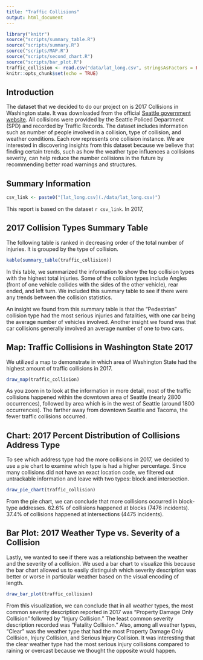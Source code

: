 ```yaml
---
title: "Traffic Collisions"
output: html_document
---
```


```r
library("knitr")
source("scripts/summary_table.R")
source("scripts/summary.R")
source("scripts/MAP.R")
source("scripts/second_chart.R")
source("scripts/bar_plot.R")
traffic_collision <- read.csv("data/lat_long.csv", stringsAsFactors = FALSE, fileEncoding="latin1")
knitr::opts_chunk$set(echo = TRUE)
```

## Introduction

The dataset that we decided to do our project on is 2017 Collisions in Washington state. It was downloaded from the official [Seattle government website](https://data.seattle.gov/Land-Base/Collisions/9kas-rb8d). All collisions were provided by the Seattle Policed Department (SPD) and recorded by Traffic Records. The dataset includes information such as number of people involved in a collision, type of collision, and weather conditions. Each row represents one collision instance. We are interested in discovering insights from this dataset because we believe that finding certain trends, such as how the weather type influences a collisions severity, can help reduce the number collisions in the future by recommending better road warnings and structures.


## Summary Information 

```r
csv_link <- paste0("[lat_long.csv](./data/lat_long.csv)")
```
This report is based on the dataset `r csv_link`. In 2017, 



## 2017 Collision Types Summary Table

The following table is ranked in decreasing order of the total number of injuries. It is grouped by the type of collision.

```r
kable(summary_table(traffic_collision))
```

In this table, we summarized the information to show the top collision types with the highest total injuries. Some of the collision types include Angles (front of one vehicle collides with the sides of the other vehicle), rear ended, and left turn. We included this summary table to see if there were any trends between the collision statistics.

An insight we found from this summary table is that the "Pedestrian" collision type had the most serious injuries and fatalities, with one car being the average number of vehicles involved. Another insight we found was that car collisions generally involved an average number of one to two cars.

## Map: Traffic Collisions in Washington State 2017

We utilized a map to demonstrate in which area of Washington State had the highest amount of traffic collisions in 2017.

```r
draw_map(traffic_collision)
```
As you zoom in to look at the information in more detail, most of the traffic collisions happened within the downtown area of Seattle (nearly 2800 occurrences), followed by area which is in the west of Seattle (around 1800 occurrences). The farther away from downtown Seattle and Tacoma, the fewer traffic collisions occurred.

## Chart: 2017 Percent Distribution of Collisions Address Type

To see which address type had the more collisions in 2017, we decided to use a pie chart to examine which type is had a higher percentage. Since many collisions did not have an exact location code, we filtered out untrackable information and leave with two types: block and intersection.

```r
draw_pie_chart(traffic_collision)
```

From the pie chart, we can conclude that more collisions occurred in block-type addresses. 62.6% of collisions happened at blocks (7476 incidents). 37.4% of collisions happened at intersections (4475 incidents).

## Bar Plot: 2017 Weather Type vs. Severity of a Collision

Lastly, we wanted to see if there was a relationship between the weather and the severity of a collision. We used a bar chart to visualize this because the bar chart allowed us to easily distinguish which severity description was better or worse in particular weather based on the visual encoding of length.

```r
draw_bar_plot(traffic_collision)
```

From this visualization, we can conclude that in all weather types, the most common severity description reported in 2017 was "Property Damage Only Collision" followed by "Injury Collision."  The least common severity description recorded was "Fatality Collision." Also, among all weather types, "Clear" was the weather type that had the most Property Damage Only Collision, Injury Collision, and Serious Injury Collision. It was interesting that the clear weather type had the most serious injury collisions compared to raining or overcast because we thought the opposite would happen.